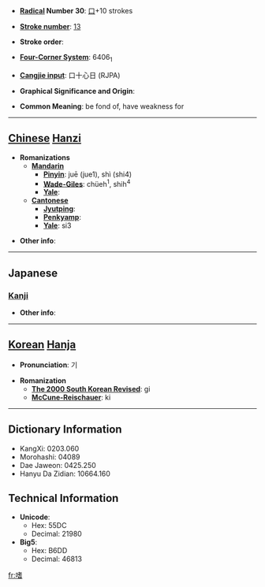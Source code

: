 * '''[[Wiktionary:Chinese radical index| Radical]] Number 30''': [[Wiktionary:Chinese radical index 口|口]]+10 strokes

* '''[[Wiktionary:Chinese total strokes index|Stroke number]]''': [[Wiktionary:Chinese total strokes index 13|13]]

* '''Stroke order''': 

* '''[[Wiktionary:Chinese four corner index|Four-Corner System]]''': 6406<sub>1</sub>

* '''[[Wiktionary:Chinese Cangjie index|Cangjie input]]''': 口十心日 (RJPA)

* '''Graphical Significance and Origin''': 

* '''Common Meaning''': be fond of, have weakness for

----

== [[Chinese]] [[Hanzi]] ==

* '''Romanizations'''
** '''[[Mandarin]]'''
*** '''[[Pinyin]]''': juē (jue1), shì (shi4)
*** '''[[Wade-Giles]]''': chüeh<sup>1</sup>, shih<sup>4</sup>
*** '''[[Yale]]''': 
** '''[[Cantonese]]'''
*** '''[[Jyutping]]''':
*** '''[[Penkyamp]]''': 
*** '''[[Yale]]''': si3

* '''Other info''': 

----

==Japanese==
===[[Kanji]]===
{{kanji|on readings=[[し]] (shi)
|kun readings=[[たしなむ]] (tashinamu), [[たしなみ]] (tashinami)
}}

* '''Other info''':  

----

== [[Korean]] [[Hanja]] ==

* '''Pronunciation''': 기

* '''Romanization'''
** '''[[The 2000 South Korean Revised Romanization|The 2000 South Korean Revised]]''': gi
** '''[[McCune-Reischauer]]''': ki

----

== Dictionary Information ==

* KangXi: 0203.060
* Morohashi: 04089
* Dae Jaweon: 0425.250
* Hanyu Da Zidian: 10664.160

== Technical Information ==

* '''Unicode''':
** Hex: 55DC
** Decimal: 21980
* '''Big5''':
** Hex: B6DD
** Decimal: 46813

[[fr:嗜]]